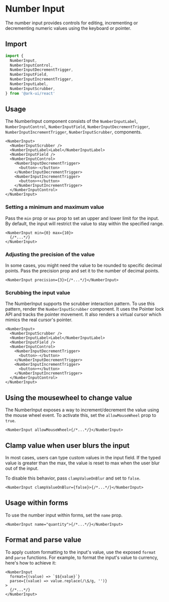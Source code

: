 # Number Input

The number input provides controls for editing, incrementing or decrementing numeric values using
the keyboard or pointer.

<Showcase preset="numberInput" />

## Import

```ts
import {
  NumberInput,
  NumberInputControl,
  NumberInputDecrementTrigger,
  NumberInputField,
  NumberInputIncrementTrigger,
  NumberInputLabel,
  NumberInputScrubber,
} from '@ark-ui/react'
```

## Usage

The NumberInput component consists of the `NumberInputLabel`, `NumberInputControl`,
`NumberInputField`, `NumberInputDecrementTrigger`, `NumberInputIncrementTrigger`,
`NumberInputScrubber`, components.

```tsx
<NumberInput>
  <NumberInputScrubber />
  <NumberInputLabel>Label</NumberInputLabel>
  <NumberInputField />
  <NumberInputControl>
    <NumberInputDecrementTrigger>
      <button>-</button>
    </NumberInputDecrementTrigger>
    <NumberInputIncrementTrigger>
      <button>+</button>
    </NumberInputIncrementTrigger>
  </NumberInputControl>
</NumberInput>
```

### Setting a minimum and maximum value

Pass the `min` prop or `max` prop to set an upper and lower limit for the input. By default, the
input will restrict the value to stay within the specified range.

```tsx
<NumberInput min={0} max={10}>
  {/*...*/}
</NumberInput>
```

### Adjusting the precision of the value

In some cases, you might need the value to be rounded to specific decimal points. Pass the precision
prop and set it to the number of decimal points.

```tsx
<NumberInput precision={3}>{/*...*/}</NumberInput>
```

### Scrubbing the input value

The NumberInput supports the scrubber interaction pattern. To use this pattern, render the
`NumberInputScrubber` component. It uses the Pointer lock API and tracks the pointer movement. It
also renders a virtual cursor which mimics the real cursor's pointer.

```tsx {2}
<NumberInput>
  <NumberInputScrubber />
  <NumberInputLabel>Label</NumberInputLabel>
  <NumberInputField />
  <NumberInputControl>
    <NumberInputDecrementTrigger>
      <button>-</button>
    </NumberInputDecrementTrigger>
    <NumberInputIncrementTrigger>
      <button>+</button>
    </NumberInputIncrementTrigger>
  </NumberInputControl>
</NumberInput>
```

## Using the mousewheel to change value

The NumberInput exposes a way to increment/decrement the value using the mouse wheel event. To
activate this, set the `allowMouseWheel` prop to `true`.

```tsx
<NumberInput allowMouseWheel>{/*...*/}</NumberInput>
```

## Clamp value when user blurs the input

In most cases, users can type custom values in the input field. If the typed value is greater than
the max, the value is reset to max when the user blur out of the input.

To disable this behavior, pass `clampValueOnBlur` and set to `false`.

```tsx
<NumberInput clampValueOnBlur={false}>{/*...*/}</NumberInput>
```

## Usage within forms

To use the number input within forms, set the `name` prop.

```tsx
<NumberInput name="quantity">{/*...*/}</NumberInput>
```

## Format and parse value

To apply custom formatting to the input's value, use the exposed `format` and `parse` functions. For
example, to format the input's value to currency, here's how to achieve it:

```tsx
<NumberInput
  format={(value) => `$${value}`}
  parse={(value) => value.replace(/\$/g, '')}
>
  {/*...*/}
</NumberInput>
```
